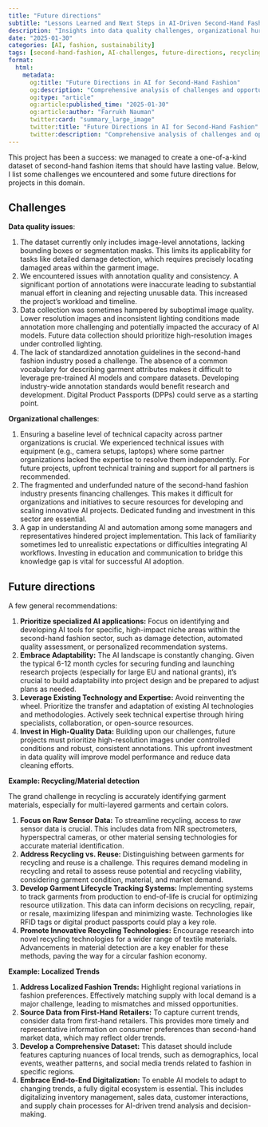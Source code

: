 ```yaml
---
title: "Future directions"
subtitle: "Lessons Learned and Next Steps in AI-Driven Second-Hand Fashion"
description: "Insights into data quality challenges, organizational hurdles, and future opportunities in AI for second-hand fashion, including specialized applications in recycling and local trend analysis."
date: "2025-01-30"
categories: [AI, fashion, sustainability]
tags: [second-hand-fashion, AI-challenges, future-directions, recycling, material-detection, local-trends, sustainability]
format:
  html:
    metadata:
      og:title: "Future Directions in AI for Second-Hand Fashion"
      og:description: "Comprehensive analysis of challenges and opportunities in applying AI to second-hand fashion, focusing on data quality, organizational challenges, and innovative future directions."
      og:type: "article"
      og:article:published_time: "2025-01-30"
      og:article:author: "Farrukh Nauman"
      twitter:card: "summary_large_image"
      twitter:title: "Future Directions in AI for Second-Hand Fashion"
      twitter:description: "Comprehensive analysis of challenges and opportunities in applying AI to second-hand fashion, focusing on data quality, organizational challenges, and innovative future directions."
---
```


<!-- # Lessons learned and what's next -->

This project has been a success: we managed to create a one-of-a-kind dataset of second-hand fashion items that should have lasting value. Below, I list some challenges we encountered and some future directions for projects in this domain.

## Challenges

**Data quality issues**:

1. The dataset currently only includes image-level annotations, lacking bounding boxes or segmentation masks. This limits its applicability for tasks like detailed damage detection, which requires precisely locating damaged areas within the garment image.
2. We encountered issues with annotation quality and consistency. A significant portion of annotations were inaccurate leading to substantial manual effort in cleaning and rejecting unusable data. This increased the project's workload and timeline.
3. Data collection was sometimes hampered by suboptimal image quality. Lower resolution images and inconsistent lighting conditions made annotation more challenging and potentially impacted the accuracy of AI models. Future data collection should prioritize high-resolution images under controlled lighting.
4. The lack of standardized annotation guidelines in the second-hand fashion industry posed a challenge. The absence of a common vocabulary for describing garment attributes makes it difficult to leverage pre-trained AI models and compare datasets. Developing industry-wide annotation standards would benefit research and development. Digital Product Passports (DPPs) could serve as a starting point. 

**Organizational challenges**:

1. Ensuring a baseline level of technical capacity across partner organizations is crucial. We experienced technical issues with equipment (e.g., camera setups, laptops) where some partner organizations lacked the expertise to resolve them independently. For future projects, upfront technical training and support for all partners is recommended.
2. The fragmented and underfunded nature of the second-hand fashion industry presents financing challenges. This makes it difficult for organizations and initiatives to secure resources for developing and scaling innovative AI projects. Dedicated funding and investment in this sector are essential.
3. A gap in understanding AI and automation among some managers and representatives hindered project implementation. This lack of familiarity sometimes led to unrealistic expectations or difficulties integrating AI workflows. Investing in education and communication to bridge this knowledge gap is vital for successful AI adoption.

## Future directions

A few general recommendations:

1. **Prioritize specialized AI applications:** Focus on identifying and developing AI tools for specific, high-impact niche areas within the second-hand fashion sector, such as damage detection, automated quality assessment, or personalized recommendation systems.
2. **Embrace Adaptability:** The AI landscape is constantly changing. Given the typical 6-12 month cycles for securing funding and launching research projects (especially for large EU and national grants), it’s crucial to build adaptability into project design and be prepared to adjust plans as needed.
3. **Leverage Existing Technology and Expertise:** Avoid reinventing the wheel. Prioritize the transfer and adaptation of existing AI technologies and methodologies.  Actively seek technical expertise through hiring specialists, collaboration, or open-source resources.
4. **Invest in High-Quality Data:** Building upon our challenges, future projects must prioritize high-resolution images under controlled conditions and robust, consistent annotations. This upfront investment in data quality will improve model performance and reduce data cleaning efforts.

**Example: Recycling/Material detection**

The grand challenge in recycling is accurately identifying garment materials, especially for multi-layered garments and certain colors.

1. **Focus on Raw Sensor Data:** To streamline recycling, access to raw sensor data is crucial. This includes data from NIR spectrometers, hyperspectral cameras, or other material sensing technologies for accurate material identification.
2. **Address Recycling vs. Reuse:** Distinguishing between garments for recycling and reuse is a challenge. This requires demand modeling in recycling and retail to assess reuse potential and recycling viability, considering garment condition, material, and market demand.
3. **Develop Garment Lifecycle Tracking Systems:**  Implementing systems to track garments from production to end-of-life is crucial for optimizing resource utilization. This data can inform decisions on recycling, repair, or resale, maximizing lifespan and minimizing waste. Technologies like RFID tags or digital product passports could play a key role.
4. **Promote Innovative Recycling Technologies:** Encourage research into novel recycling technologies for a wider range of textile materials. Advancements in material detection are a key enabler for these methods, paving the way for a circular fashion economy.

**Example: Localized Trends**

1. **Address Localized Fashion Trends:** Highlight regional variations in fashion preferences. Effectively matching supply with local demand is a major challenge, leading to mismatches and missed opportunities.
2. **Source Data from First-Hand Retailers:** To capture current trends, consider data from first-hand retailers. This provides more timely and representative information on consumer preferences than second-hand market data, which may reflect older trends.
3. **Develop a Comprehensive Dataset:** This dataset should include features capturing nuances of local trends, such as demographics, local events, weather patterns, and social media trends related to fashion in specific regions.
4. **Embrace End-to-End Digitalization:**  To enable AI models to adapt to changing trends, a fully digital ecosystem is essential. This includes digitalizing inventory management, sales data, customer interactions, and supply chain processes for AI-driven trend analysis and decision-making.
